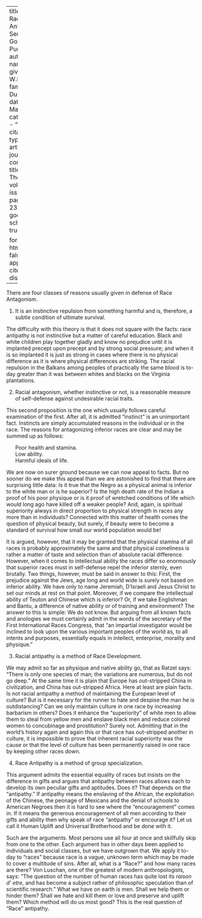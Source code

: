
---
title: 'Does Race Antagonism Serve Any Good Purpose'
author:
  - name:
      given: W.E.B.
      family: Du Bois
date: Mar. 1914
categories: 
  - ""
citation: 
  type: article-journal
  container-title: The Crisis
  volume: 8
  issue: 5
  page: 232-233
google-scholar: true

format:
  html:
    toc: false
    appendix-cite-as: display
---


There are four classes of reasons usually given in defense of Race Antagonism.

<ol start="1">
<li> It is an instinctive repulsion from something harmful and is, therefore, a subtle condition of ultimate survival.
</ol>

The difficulty with this theory is that it does not square with the facts: race antipathy is not instinctive but a matter of careful education. Black and white children play together gladly and know no prejudice until it is implanted precept upon precept and by strong social pressure; and when it is so implanted it is just as strong in cases where there is no physical difference as it is where physical differences are striking. The racial repulsion in the Balkans among peoples of practically the same blood is to-day greater than it was between whites and blacks on the Virginia plantations.

<ol start="2">
<li> Racial antagonism, whether instinctive or not, is a reasonable measure of self-defense against undesirable racial traits.
</ol>

This second proposition is the one which usually follows careful examination of the first. After all, it is admitted "instinct" is an unimportant fact. Instincts are simply accumulated reasons in the individual or in the race. The reasons for antagonizing inferior races are clear and may be summed up as follows:

<ul style="list-style: none;">
<li> Poor health and stamina.
<li> Low ability.
<li> Harmful ideals of life.
</ul>

We are now on surer ground because we can now appeal to facts. But no sooner do we make this appeal than we are astonished to find that there are surprising little data: Is it true that the Negro as a physical animal is inferior to the white man or is he superior? Is the high death rate of the Indian a proof of his poor physique or is it proof of wretched conditions of life which would long ago have killed off a weaker people? And, again, is spiritual superiority always in direct proportion to physical strength in races any more than in individuals? Connected with this matter of health comes the question of physical beauty, but surely, if beauty were to become a standard of survival how small our world population would be!

It is argued, however, that it may be granted that the physical stamina of all races is probably approximately the same and that physical comeliness is rather a matter of taste and selection than of absolute racial difference. However, when it comes to intellectual ability the races differ so enormously that superior races must in self-defense repel the inferior sternly, even brutally. Two things, however, must be said in answer to this: First, the prejudice against the Jews, age long and world wide is surely not based on inferior ability. We have only to name Jeremiah, D'Israeli and Jesus Christ to set our minds at rest on that point. Moreover, if we compare the intellectual ability of Teuton and Chinese which is inferior? Or, if we take Englishman and Bantu,  a difference of native ability or of training and environment? The answer to this is simple: We do not know. But arguing from all known facts and anologies we must certainly admit in the words of the secretary of the First International Races Congress, that "an impartial investigator would be inclined to look upon the various important peoples of the world as, to all intents and purposes, essentially equals in intellect, enterprise, morality and physique."

<ol start="3">
<li> Racial antipathy is a method of Race Development.
</ol>

We may admit so far as physique and native ability go, that as Ratzel says: "There is only one species of man; the variations are numerous, but do not go deep." At the same time it is plain that Europe has out-stripped China in civilization, and China has out-stripped Africa. Here at least are plain facts. Is not racial antipathy a method of maintaining the European level of culture? But is it necessary for the runner to hate and despise the man he is outdistancing? Can we only maintain culture in one race by increasing barbarism in others? Does it enhance the "superiority" of white men to allow them to steal from yellow men and enslave black men and reduce colored women to concubinage and prostitution? Surely not. Admitting that in the world's history again and again this or that race has out-stripped another in culture, it is impossible to prove that inherent racial superiority was the cause or that the level of culture has been permanently raised in one race by keeping other races down.

<ol start="4">
<li> Race Antipathy is a method of group specialization.
</ol>

This argument admits the essential equality of races but insists on the difference in gifts and argues that antipathy between races allows each to develop its own peculiar gifts and aptitudes. Does it? That depends on the "antipathy." If antipathy means the enslaving of the African, the exploitation of the Chinese, the peonage of Mexicans and the denial of schools to American Negroes then it is hard to see where the "encouragement" comes in. If it means the generous encouragement of all men according to their gifts and ability then why speak of race "antipathy" or encourage it? Let us call it Human Uplift and Universal Brotherhood and be done with it.

Such are the arguments. Most persons use all four at once and skillfully skip from one to the other. Each argument has in other days been applied to individuals and social classes, but we have outgrown that. We apply it to-day to "races" because race is a vague, unknown term which may be made to cover a multitude of sins. After all, what is a "Race?" and how many races are there? Von Luschan, one of the greatest of modern anthropologists, says: "The question of the number of human races has quite lost its *raison d' etre,* and has become a subject rather of philosophic speculation than of scientific research." What we have on earth is men. Shall we help them or hinder them? Shall we hate and kill them or love and preserve and uplift them? Which method will do us most good? This is the real question of "Race" antipathy.

